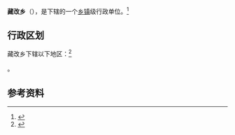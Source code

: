 {{中国乡级行政区|54/23/23/203/000}}

'''藏改乡'''（{{bo|z=གཙང་ཁ་|w=}}），是{{PRC admin/fullname|54/23/23/203/000|3}}下辖的一个[[乡镇|乡镇]]级行政单位。<ref>{{PRC admin/ref sgc|{{PRC admin/parent|54/23/23/203/000}}}}</ref>

== 行政区划 ==

藏改乡下辖以下地区：<ref>{{PRC admin/ref sgc|54/23/23/203/000}}</ref>

{{PRC admin/children|54/23/23/203/000}}。

== 参考资料 ==

{{reflist}}

{{行政区划小作品}}
{{PRC admin/navcat|54/23/23/203/000}}